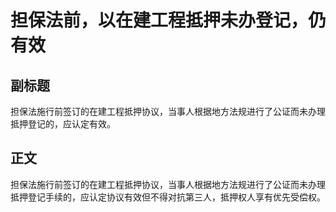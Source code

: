 # 担保法前，以在建工程抵押未办登记，仍有效
## 副标题
担保法施行前签订的在建工程抵押协议，当事人根据地方法规进行了公证而未办理抵押登记的，应认定有效。
## 正文
担保法施行前签订的在建工程抵押协议，当事人根据地方法规进行了公证而未办理抵押登记手续的，应认定协议有效但不得对抗第三人，抵押权人享有优先受偿权。